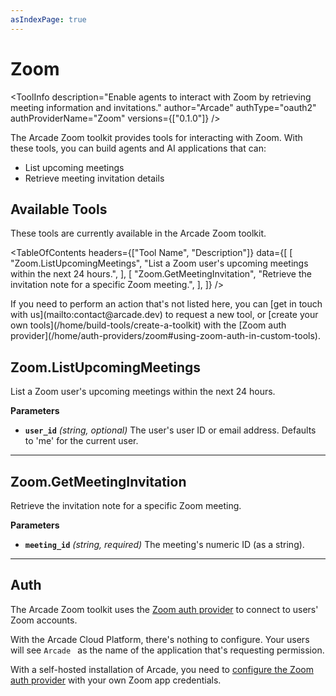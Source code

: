 ```yaml
---
asIndexPage: true
---
```

# Zoom


<ToolInfo
  description="Enable agents to interact with Zoom by retrieving meeting information and invitations."
  author="Arcade"
  authType="oauth2"
  authProviderName="Zoom"
  versions={["0.1.0"]}
/>

<Badges repo="arcadeai/arcade_zoom" />

The Arcade Zoom toolkit provides tools for interacting with Zoom. With these tools, you can build agents and AI applications that can:

- List upcoming meetings
- Retrieve meeting invitation details

## Available Tools

These tools are currently available in the Arcade Zoom toolkit.

<TableOfContents
  headers={["Tool Name", "Description"]}
  data={[
    [
      "Zoom.ListUpcomingMeetings",
      "List a Zoom user's upcoming meetings within the next 24 hours.",
    ],
    [
      "Zoom.GetMeetingInvitation",
      "Retrieve the invitation note for a specific Zoom meeting.",
    ],
  ]}
/>

<Callout>
  If you need to perform an action that's not listed here, you can [get in touch
  with us](mailto:contact@arcade.dev) to request a new tool, or [create your own
  tools](/home/build-tools/create-a-toolkit) with the [Zoom auth
  provider](/home/auth-providers/zoom#using-zoom-auth-in-custom-tools).
</Callout>

## Zoom.ListUpcomingMeetings

List a Zoom user's upcoming meetings within the next 24 hours.

**Parameters**

- **`user_id`** _(string, optional)_ The user's user ID or email address. Defaults to 'me' for the current user.

---

## Zoom.GetMeetingInvitation

Retrieve the invitation note for a specific Zoom meeting.

**Parameters**

- **`meeting_id`** _(string, required)_ The meeting's numeric ID (as a string).

---

## Auth

The Arcade Zoom toolkit uses the [Zoom auth provider](/home/auth-providers/zoom) to connect to users' Zoom accounts.

With the Arcade Cloud Platform, there's nothing to configure. Your users will see `Arcade ` as the name of the application that's requesting permission.

With a self-hosted installation of Arcade, you need to [configure the Zoom auth provider](/home/auth-providers/zoom#configuring-zoom-auth) with your own Zoom app credentials.

<ToolFooter pipPackageName="arcade_zoom" />

